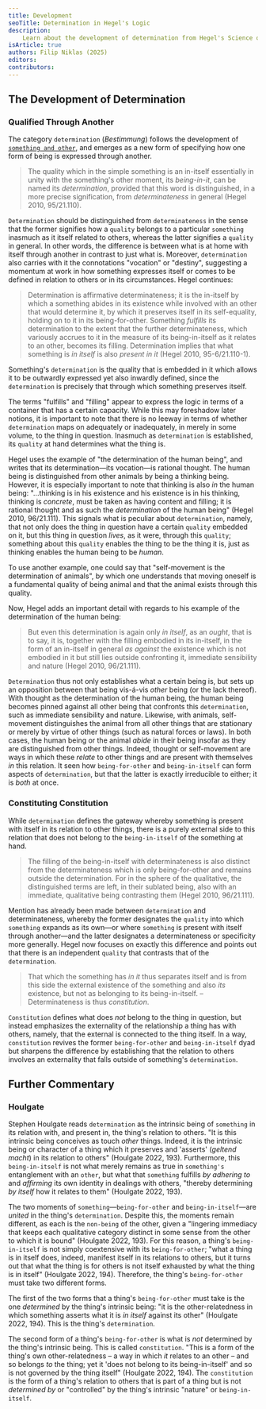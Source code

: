 ```yaml
---
title: Development
seoTitle: Determination in Hegel's Logic
description:
    Learn about the development of determination from Hegel's Science of Logic.
isArticle: true
authors: Filip Niklas (2025)
editors:
contributors:
---
```


## The Development of Determination

### Qualified Through Another

The category `determination` (_Bestimmung_) follows the development of
[`something and other`](/articles/hegel/reference/something-and-other/development),
and emerges as a new form of specifying how one form of being is expressed
through another.

> The quality which in the simple something is an in-itself essentially in unity
> with the something's other moment, its _being-in-it_, can be named its
> _determination_, provided that this word is distinguished, in a more precise
> signification, from _determinateness_ in general (Hegel 2010, 95/21.110).

`Determination` should be distinguished from `determinateness` in the sense that
the former signifies how a `quality` belongs to a particular `something`
inasmuch as it itself related to others, whereas the latter signifies a
`quality` in general. In other words, the difference is between what is at home
with itself through another in contrast to just what is. Moreover,
`determination` also carries with it the connotations "vocation" or "destiny",
suggesting a momentum at work in how something expresses itself or comes to be
defined in relation to others or in its circumstances. Hegel continues:

> Determination is affirmative determinateness; it is the in-itself by which a
> something abides in its existence while involved with an other that would
> determine it, by which it preserves itself in its self-equality, holding on to
> it in its being-for-other. Something _fulfills_ its determination to the
> extent that the further determinateness, which variously accrues to it in the
> measure of its being-in-itself as it relates to an other, becomes its filling.
> Determination implies that what something is _in itself_ is also _present in
> it_ (Hegel 2010, 95-6/21.110-1).

Something's `determination` is the quality that is embedded in it which allows
it to be outwardly expressed yet also inwardly defined, since the
`determination` is precisely that through which something preserves itself.

The terms "fulfills" and "filling" appear to express the logic in terms of a
container that has a certain capacity. While this may foreshadow later notions,
it is important to note that there is no leeway in terms of whether
`determination` maps on adequately or inadequately, in merely in some volume, to
the thing in question. Inasmuch as `determination` is established, its `quality`
at hand determines what the thing is.

Hegel uses the example of "the determination of the human being", and writes
that its determination&mdash;its vocation&mdash;is rational thought. The human
being is distinguished from other animals by being a thinking being. However, it
is especially important to note that thinking is also _in_ the human being:
"...thinking is in his existence and his existence is in his thinking, thinking
is _concrete_, must be taken as having content and filling; it is rational
thought and as such the _determination_ of the human being" (Hegel 2010,
96/21.111). This signals what is peculiar about `determination`, namely, that
not only does the thing in question have a certain `quality` embedded on it, but
this thing in question _lives_, as it were, through this `quality`; something
about this `quality` enables the thing to be the thing it is, just as thinking
enables the human being to be _human_.

To use another example, one could say that "self-movement is the determination
of animals", by which one understands that moving oneself is a fundamental
quality of being animal and that the animal exists through this quality.

Now, Hegel adds an important detail with regards to his example of the
determination of the human being:

> But even this determination is again only _in itself_, as an _ought_, that is
> to say, it is, together with the filling embodied in its in-itself, in the
> form of an in-itself in general _as against_ the existence which is not
> embodied in it but still lies outside confronting it, immediate sensibility
> and nature (Hegel 2010, 96/21.111).

`Determination` thus not only establishes what a certain being is, but sets up
an opposition between that being vis-á-vis _other_ being (or the lack thereof).
With thought as the determination of the human being, the human being becomes
pinned against all other being that confronts this `determination`, such as
immediate sensibility and nature. Likewise, with animals, self-movement
distinguishes the animal from all other things that are stationary or merely by
virtue of other things (such as natural forces or laws). In both cases, the
human being or the animal _abide_ in their being insofar as they are
distinguished from other things. Indeed, thought or self-movement are ways in
which these _relate_ to other things and are present with themselves _in_ this
relation. It seen how `being-for-other` and `being-in-itself` can form aspects
of `determination`, but that the latter is exactly irreducible to either; it is
_both_ at once.

### Constituting Constitution

While `determination` defines the gateway whereby something is present with
itself in its relation to other things, there is a purely external side to this
relation that does not belong to the `being-in-itself` of the something at hand.

> The filling of the being-in-itself with determinateness is also distinct from
> the determinateness which is only being-for-other and remains outside the
> determination. For in the sphere of the qualitative, the distinguished terms
> are left, in their sublated being, also with an immediate, qualitative being
> contrasting them (Hegel 2010, 96/21.111).

Mention has already been made between `determination` and determinateness,
whereby the former designates the `quality` into which `something` expands as
its own&mdash;or where `something` is present with itself through
another&mdash;and the latter designates a determinateness or specificity more
generally. Hegel now focuses on exactly this difference and points out that
there is an independent `quality` that contrasts that of the `determination`.

> That which the something has _in it_ thus separates itself and is from this
> side the external existence of the something and also _its_ existence, but not
> as belonging to its being-in-itself. &ndash; Determinateness is thus
> _constitution_.

`Constitution` defines what does _not_ belong to the thing in question, but
instead emphasizes the externality of the relationship a thing has with others,
namely, that the external is connected to the thing itself. In a way,
`constitution` revives the former `being-for-other` and `being-in-itself` dyad
but sharpens the difference by establishing that the relation to others involves
an externality that falls outside of something's `determination`.

## Further Commentary

### Houlgate

Stephen Houlgate reads `determination` as the intrinsic being of `something` in
its relation with, and present in, the thing's relation to others. "It is this
intrinsic being conceives as touch _other_ things. Indeed, it is the intrinsic
being or character of a thing which it preserves and 'asserts' (_geltend macht_)
in its relation to others" (Houlgate 2022, 193). Furthermore, this
`being-in-itself` is not what merely remains as true in `something's`
entanglement with an `other`, but what that `something` fulfills _by adhering
to_ and _affirming_ its own identity in dealings with others, "thereby
determining _by itself_ how it relates to them" (Houlgate 2022, 193).

The two moments of `something`&mdash;`being-for-other` and
`being-in-itself`&mdash;are _united_ in the thing's `determination`. Despite
this, the moments remain different, as each is the `non-being` of the other,
given a "lingering immediacy that keeps each qualitative category distinct in
some sense from the other to which it is bound" (Houlgate 2022, 193). For this
reason, a thing's `being-in-itself` is not simply coextensive with its
`being-for-other`; "what a thing is in itself does, indeed, manifest itself in
its relations to others, but it turns out that what the thing is for others is
not itself exhausted by what the thing is in itself" (Houlgate 2022, 194).
Therefore, the thing's `being-for-other` must take two different forms.

The first of the two forms that a thing's `being-for-other` must take is the one
_determined_ by the thing's intrinsic being: "it is the other-relatedness in
which something asserts what it is _in itself_ against its other" (Houlgate
2022, 194). This is the thing's `determination`.

The second form of a thing's `being-for-other` is what is _not_ determined by
the thing's intrinsic being. This is called `constitution`. "This is a form of
the thing's own other-relatedness &ndash; a way in which _it_ relates to an
other &ndash; and so belongs _to_ the thing; yet it 'does not belong to its
being-in-itself' and so is not governed by the thing itself" (Houlgate 2022,
194). The `constitution` is the form of a thing's relation to others that is
part of a thing but is not _determined by_ or "controlled" by the thing's
intrinsic "nature" or `being-in-itself`.
